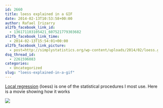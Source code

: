 ```yaml
---
id: 2660
title: loess explained in a GIF
date: 2014-02-13T10:53:58+00:00
author: Rafael Irizarry
al2fb_facebook_link_id:
  - 136171103105421_607521779303682
al2fb_facebook_link_time:
  - 2014-02-13T15:54:01+00:00
al2fb_facebook_link_picture:
  - post=http://simplystatistics.org/wp-content/uploads/2014/02/loess.gif
dsq_thread_id:
  - 2261596083
categories:
  - Uncategorized
slug: "loess-explained-in-a-gif"
---
```

[Local regression](http://en.wikipedia.org/wiki/Local_regression) (loess) is one of the statistical procedures I most use. Here is a movie showing how it works

![](https://raw.githubusercontent.com/simplystats/simplystats.github.io/master/_images/loess.gif)


